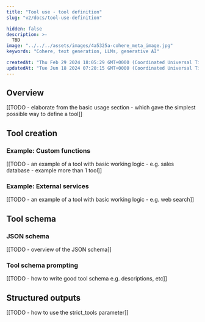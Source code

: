 ```yaml
---
title: "Tool use - tool definition"
slug: "v2/docs/tool-use-definition"

hidden: false 
description: >-
  TBD
image: "../../../assets/images/4a5325a-cohere_meta_image.jpg"  
keywords: "Cohere, text generation, LLMs, generative AI"

createdAt: "Thu Feb 29 2024 18:05:29 GMT+0000 (Coordinated Universal Time)"
updatedAt: "Tue Jun 18 2024 07:20:15 GMT+0000 (Coordinated Universal Time)"
---
```

## Overview
[[TODO - elaborate from the basic usage section - which gave the simplest possible way to define a tool]]

## Tool creation

### Example: Custom functions
[[TODO - an example of a tool with basic working logic - e.g. sales database - example more than 1 tool]]

### Example: External services
[[TODO - an example of a tool with basic working logic - e.g. web search]]

## Tool schema

### JSON schema
[[TODO - overview of the JSON schema]]

### Tool schema prompting
[[TODO - how to write good tool schema e.g. descriptions, etc]]

## Structured outputs

[[TODO - how to use the strict_tools parameter]]